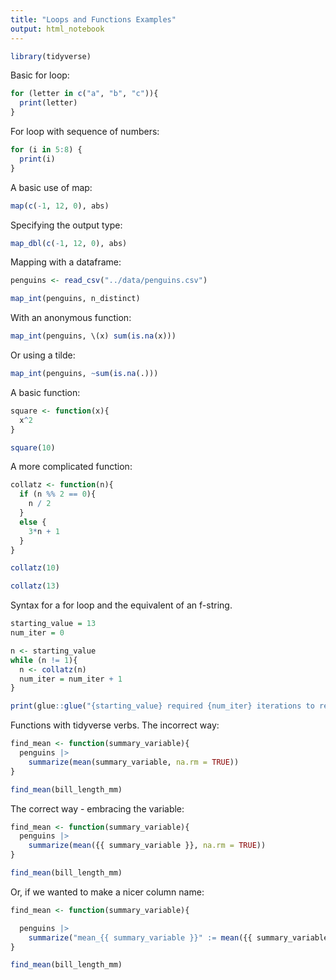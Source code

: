 ```yaml
---
title: "Loops and Functions Examples"
output: html_notebook
---
```


```r
library(tidyverse)
```


Basic for loop:
```r
for (letter in c("a", "b", "c")){
  print(letter)
}
```

For loop with sequence of numbers:
```r
for (i in 5:8) {
  print(i)
}
```

A basic use of map:
```r
map(c(-1, 12, 0), abs)
```

Specifying the output type:
```r
map_dbl(c(-1, 12, 0), abs)
```

Mapping with a dataframe:
```r
penguins <- read_csv("../data/penguins.csv")
```

```r
map_int(penguins, n_distinct)
```

With an anonymous function:
```r
map_int(penguins, \(x) sum(is.na(x)))
```

Or using a tilde:
```r
map_int(penguins, ~sum(is.na(.)))
```

A basic function:
```r
square <- function(x){
  x^2
}
```

```r
square(10)
```

A more complicated function:
```r
collatz <- function(n){
  if (n %% 2 == 0){
    n / 2
  }
  else {
    3*n + 1
  }
}
```

```r
collatz(10)
```

```r
collatz(13)
```

Syntax for a for loop and the equivalent of an f-string.
```r
starting_value = 13
num_iter = 0

n <- starting_value
while (n != 1){
  n <- collatz(n)
  num_iter = num_iter + 1
}

print(glue::glue("{starting_value} required {num_iter} iterations to reach 1."))
```

Functions with tidyverse verbs. The incorrect way:
```r
find_mean <- function(summary_variable){
  penguins |> 
    summarize(mean(summary_variable, na.rm = TRUE))
}
```

```r
find_mean(bill_length_mm)
```

The correct way - embracing the variable:
```r
find_mean <- function(summary_variable){
  penguins |> 
    summarize(mean({{ summary_variable }}, na.rm = TRUE))
}
```

```r
find_mean(bill_length_mm)
```

Or, if we wanted to make a nicer column name:
```r
find_mean <- function(summary_variable){

  penguins |> 
    summarize("mean_{{ summary_variable }}" := mean({{ summary_variable }}, na.rm = TRUE))
}
```

```r
find_mean(bill_length_mm)
```


